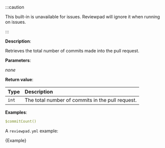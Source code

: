 
:::caution

This built-in is unavailable for issues. Reviewpad will ignore it when running on issues.

:::

**Description**:

Retrieves the total number of commits made into the pull request.

**Parameters**:

_none_

**Return value**:

| Type  | Description                                      |
| :---- | :----------------------------------------------- |
| `int` | The total number of commits in the pull request. |

**Examples**:

```yml
$commitCount()
```

A `reviewpad.yml` example:

<CodeBlock language="yml" title="reviewpad.yml">{Example}</CodeBlock>
